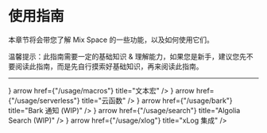 # 使用指南

本章节将会带您了解 Mix Space 的一些功能，以及如何使用它们。


<Callout>
温馨提示：此指南需要一定的基础知识 & 理解能力，如果您是新手，建议您先不要阅读此指南，而是先自行摸索好基础知识，再来阅读此指南。
</Callout>


---


<Cards num={3}>
  <Card icon={<UimMasterCard />} arrow href={"/usage/macros"} title="文本宏" />
  <Card icon={<UilCloudDatabaseTree />} arrow href={"/usage/serverless"} title="云函数" />
  <Card icon={<UilLifeRing />} arrow href={"/usage/bark"} title="Bark 通知  (WIP)" />
   <Card icon={<UilSearchAlt />} arrow href={"/usage/search"} title="Algolia Search  (WIP)" />
   <Card icon={<UilBitcoin />} arrow href={"/usage/xlog"} title="xLog 集成" />
</Cards>